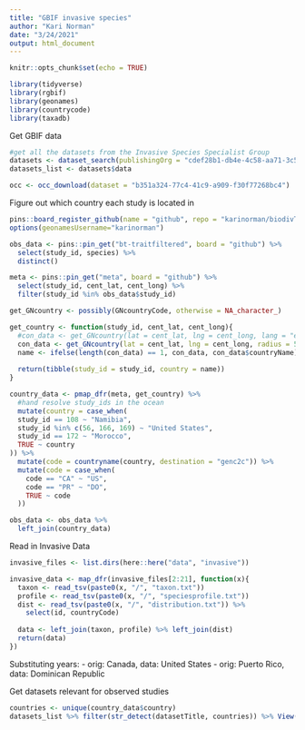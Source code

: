 ```yaml
---
title: "GBIF invasive species"
author: "Kari Norman"
date: "3/24/2021"
output: html_document
---
```


```r
knitr::opts_chunk$set(echo = TRUE)
```

```r
library(tidyverse)
library(rgbif)
library(geonames)
library(countrycode)
library(taxadb)
```

Get GBIF data
```r
#get all the datasets from the Invasive Species Specialist Group
datasets <- dataset_search(publishingOrg = "cdef28b1-db4e-4c58-aa71-3c5238c2d0b5", limit = 300)
datasets_list <- datasets$data

occ <- occ_download(dataset = "b351a324-77c4-41c9-a909-f30f77268bc4")
```

Figure out which country each study is located in 
```r
pins::board_register_github(name = "github", repo = "karinorman/biodivTS_data", branch = "master")
options(geonamesUsername="karinorman")

obs_data <- pins::pin_get("bt-traitfiltered", board = "github") %>%
  select(study_id, species) %>%
  distinct()

meta <- pins::pin_get("meta", board = "github") %>%
  select(study_id, cent_lat, cent_long) %>%
  filter(study_id %in% obs_data$study_id)

get_GNcountry <- possibly(GNcountryCode, otherwise = NA_character_)

get_country <- function(study_id, cent_lat, cent_long){
  #con_data <- get_GNcountry(lat = cent_lat, lng = cent_long, lang = "en", radius = 50)
  con_data <- get_GNcountry(lat = cent_lat, lng = cent_long, radius = 50)
  name <- ifelse(length(con_data) == 1, con_data, con_data$countryName)
  
  return(tibble(study_id = study_id, country = name))
}

country_data <- pmap_dfr(meta, get_country) %>%
  #hand resolve study_ids in the ocean
  mutate(country = case_when(
  study_id == 108 ~ "Namibia", 
  study_id %in% c(56, 166, 169) ~ "United States", 
  study_id == 172 ~ "Morocco", 
  TRUE ~ country
)) %>%
  mutate(code = countryname(country, destination = "genc2c")) %>%
  mutate(code = case_when(
    code == "CA" ~ "US", 
    code == "PR" ~ "DO",
    TRUE ~ code
  ))

obs_data <- obs_data %>%
  left_join(country_data)
```

Read in Invasive Data
```r
invasive_files <- list.dirs(here::here("data", "invasive"))

invasive_data <- map_dfr(invasive_files[2:21], function(x){
  taxon <- read_tsv(paste0(x, "/", "taxon.txt"))
  profile <- read_tsv(paste0(x, "/", "speciesprofile.txt"))
  dist <- read_tsv(paste0(x, "/", "distribution.txt")) %>%
    select(id, countryCode)
  
  data <- left_join(taxon, profile) %>% left_join(dist)
  return(data)
})
```

Substituting years:
- orig: Canada, data: United States
- orig: Puerto Rico, data: Dominican Republic

Get datasets relevant for observed studies
```r
countries <- unique(country_data$country)
datasets_list %>% filter(str_detect(datasetTitle, countries)) %>% View()


```

